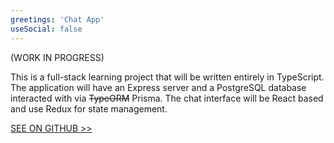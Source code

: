 ```yaml
---
greetings: 'Chat App'
useSocial: false
---
```


(WORK IN PROGRESS) 

This is a full-stack learning project that will be written entirely in TypeScript. The application will have an Express server and a PostgreSQL database interacted with via <s>TypeORM</s> Prisma. The chat interface will be React based and use Redux for state management.

<a href="https://github.com/santidiazl/chat-app" target="_blank" rel="noreferrer">SEE ON GITHUB >></a>